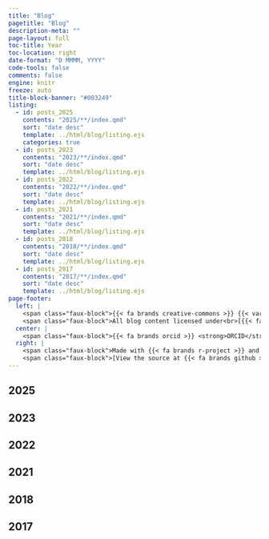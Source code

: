 ```yaml
---
title: "Blog"
pagetitle: "Blog"
description-meta: ""
page-layout: full
toc-title: Year
toc-location: right
date-format: "D MMMM, YYYY"
code-tools: false
comments: false
engine: knitr
freeze: auto
title-block-banner: "#003249"
listing:
  - id: posts_2025
    contents: "2025/**/index.qmd"
    sort: "date desc"
    template: ../html/blog/listing.ejs
    categories: true
  - id: posts_2023
    contents: "2023/**/index.qmd"
    sort: "date desc"
    template: ../html/blog/listing.ejs
  - id: posts_2022
    contents: "2022/**/index.qmd"
    sort: "date desc"
    template: ../html/blog/listing.ejs
  - id: posts_2021
    contents: "2021/**/index.qmd"
    sort: "date desc"
    template: ../html/blog/listing.ejs
  - id: posts_2018
    contents: "2018/**/index.qmd"
    sort: "date desc"
    template: ../html/blog/listing.ejs
  - id: posts_2017
    contents: "2017/**/index.qmd"
    sort: "date desc"
    template: ../html/blog/listing.ejs
page-footer:
  left: |
    <span class="faux-block">{{< fa brands creative-commons >}} {{< var years >}} Antoine Vernet</span>
    <span class="faux-block">All blog content licensed under<br>[{{< fa brands creative-commons >}} {{< fa brands creative-commons-by >}} Creative Commons CC BY 4.0](https://creativecommons.org/licenses/by/4.0/)</span>      
  center: |
    <span class="faux-block">{{< fa brands orcid >}} <strong>ORCID</strong> [{{< var orcid >}}](https://orcid.org/{{< var orcid >}})</span>
  right: |
    <span class="faux-block">Made with {{< fa brands r-project >}} and [Quarto](https://quarto.org/)</span>
    <span class="faux-block">[View the source at {{< fa brands github >}} GitHub]({{< var github-url >}})</span>
---
```



## 2025

:::{#posts_2025}
:::

## 2023

:::{#posts_2023}
:::

## 2022

:::{#posts_2022}
:::

## 2021

:::{#posts_2021}
:::

## 2018

:::{#posts_2018}
:::


## 2017

:::{#posts_2017}
:::

